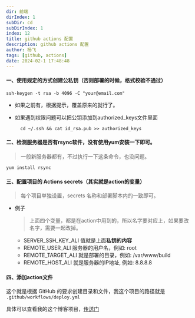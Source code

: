 ```yaml
---
dir: 前端
dirIndex: 1
subDir: cd
subDirIndex: 1
index: 12
title: github actions 配置
description: github actions 配置
author: 杨飞
tags: [github, actions]
date: 2024-02-1 17:48:48
---
```


#### 一、使用规定的方式创建公私钥（否则部署的时候，格式校验不通过）

```shell
ssh-keygen -t rsa -b 4096 -C "your@email.com"
```

- 如果之前有，根据提示，覆盖原来的就行了。

- 如果遇到权限问题可以把公钥添加到authorized_keys文件里面

  ```shell
    cd ~/.ssh && cat id_rsa.pub >> authorized_keys
  ```

#### 二、检测服务器是否有rsync软件，没有使用yum安装一下即可。
> 一般新服务器都有，不过执行一下这条命令，也没问题。

```shell
yum install rsync
```

#### 三、配置项目的 Actions secrets（其实就是action的变量）
> 每个项目单独设置，secrets 名称和部署脚本内的一致即可。

- 例子
  > 上面四个变量，都是在action中用到的，所以名字要对应上，如果要改名字，需要一起改掉。

  - SERVER_SSH_KEY_ALI  值就是上面**私钥的内容**
  - REMOTE_USER_ALI     服务器的用户名，例如: root
  - REMOTE_TARGET_ALI   就是部署的目录，例如: /var/www/build
  - REMOTE_HOST_ALI     就是服务器的IP地址, 例如: 8.8.8.8

#### 四、添加action文件

这个就是根据 GitHub 的要求创建目录和文件，我这个项目的路径就是 `.github/workflows/deploy.yml`

具体可以查看我的这个博客项目，[传送门](https://github.com/yangfei4913438/mdx-blog)

